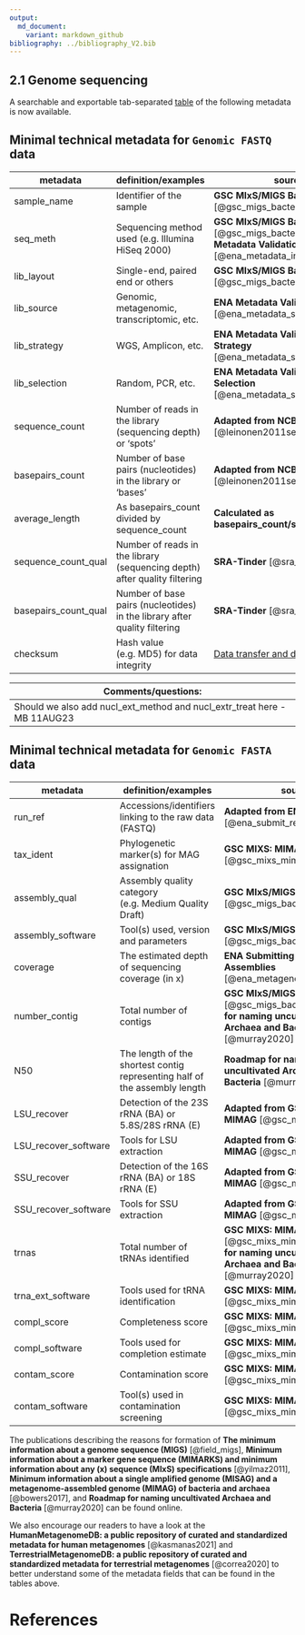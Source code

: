 ```yaml
---
output:
  md_document:
    variant: markdown_github
bibliography: ../bibliography_V2.bib
---
```


## 2.1 Genome sequencing

A searchable and exportable tab-separated [table](Genome_Technical_Metadata.tsv) of the following metadata is now available.

## Minimal technical metadata for `Genomic FASTQ` data

|**metadata**| **definition/examples** | **source** |
|------------|-------------------------|------------|
| sample_name | Identifier of the sample |**GSC MIxS/MIGS Bacteria** [@gsc_migs_bacteria]|
| seq_meth | Sequencing method used (e.g. Illumina HiSeq 2000)|**GSC MIxS/MIGS Bacteria** [@gsc_migs_bacteria], **ENA Metadata Validation: Instrument** [@ena_metadata_instrument]|
| lib_layout | Single-end, paired end or others |**GSC MIxS/MIGS Bacteria** [@gsc_migs_bacteria]|
| lib_source | Genomic, metagenomic, transcriptomic, etc. |**ENA Metadata Validation: Source** [@ena_metadata_source]|
| lib_strategy | WGS, Amplicon, etc. |**ENA Metadata Validation: Strategy** [@ena_metadata_strategy]|
| lib_selection | Random, PCR, etc. |**ENA Metadata Validation: Selection** [@ena_metadata_selection]|
| sequence_count | Number of reads in the library (sequencing depth) or 'spots' |**Adapted from NCBI-SRA** [@leinonen2011sequence]|
| basepairs_count | Number of base pairs (nucleotides) in the library or 'bases' |**Adapted from NCBI-SRA** [@leinonen2011sequence]|
| average_length | As basepairs_count divided by sequence_count |**Calculated as basepairs_count/sequence_count**|
| sequence_count_qual | Number of reads in the library (sequencing depth) after quality filtering |**SRA-Tinder** [@sra_tinder]|
| basepairs_count_qual | Number of base pairs (nucleotides) in the library after quality filtering |**SRA-Tinder** [@sra_tinder]|
| checksum | Hash value (e.g. MD5) for data integrity |[Data transfer and data integrity](Data_Transfer_Data_Integrity.md)|

|Comments/questions: |
|--------------------|
|Should we also add nucl_ext_method and nucl_extr_treat here -MB 11AUG23|

## Minimal technical metadata for `Genomic FASTA` data

|**metadata**| **definition/examples** | **source** |
|------------|-------------------------|------------|
| run_ref | Accessions/identifiers linking to the raw data (FASTQ) |**Adapted from ENA** [@ena_submit_read_alignments]|
| tax_ident | Phylogenetic marker(s) for MAG assignation |**GSC MIXS: MIMAG** [@gsc_mixs_mimag]|
| assembly_qual | Assembly quality category (e.g. Medium Quality Draft) |**GSC MIxS/MIGS Bacteria** [@gsc_migs_bacteria]|
| assembly_software | Tool(s) used, version and parameters |**GSC MIxS/MIGS Bacteria** [@gsc_migs_bacteria]|
| coverage | The estimated depth of sequencing coverage (in x) |**ENA Submitting Metagenome Assemblies** [@ena_metagenome_assemblies]|
| number_contig | Total number of contigs |**GSC MIxS/MIGS Bacteria** [@gsc_migs_bacteria], **Roadmap for naming uncultivated Archaea and Bacteria** [@murray2020]|
| N50 | The length of the shortest contig representing half of the assembly length| **Roadmap for naming uncultivated Archaea and Bacteria** [@murray2020]|
| LSU_recover | Detection of the 23S rRNA (BA) or 5.8S/28S rRNA (E) |**Adapted from GSC MIXS: MIMAG** [@gsc_mixs_mimag]|
| LSU_recover_software | Tools for LSU extraction |**Adapted from GSC MIXS: MIMAG** [@gsc_mixs_mimag]|
| SSU_recover | Detection of the 16S rRNA (BA) or 18S rRNA (E) |**Adapted from GSC MIXS: MIMAG** [@gsc_mixs_mimag]|
| SSU_recover_software | Tools for SSU extraction |**Adapted from GSC MIXS: MIMAG** [@gsc_mixs_mimag]|
| trnas | Total number of tRNAs identified |**GSC MIXS: MIMAG** [@gsc_mixs_mimag], **Roadmap for naming uncultivated Archaea and Bacteria** [@murray2020]|
| trna_ext_software | Tools used for tRNA identification |**GSC MIXS: MIMAG** [@gsc_mixs_mimag]|
| compl_score | Completeness score |**GSC MIXS: MIMAG** [@gsc_mixs_mimag]|
| compl_software | Tools used for completion estimate |**GSC MIXS: MIMAG** [@gsc_mixs_mimag]|
| contam_score | Contamination score |**GSC MIXS: MIMAG** [@gsc_mixs_mimag]|
| contam_software| Tool(s) used in contamination screening |**GSC MIXS: MIMAG** [@gsc_mixs_mimag]|

The publications describing the reasons for formation of **The minimum information about a genome sequence (MIGS)** [@field_migs], **Minimum information about a marker gene sequence (MIMARKS) and minimum information about any (x) sequence (MIxS) specifications** [@yilmaz2011], **Minimum information about a single amplified genome (MISAG) and a metagenome-assembled genome (MIMAG) of bacteria and archaea** [@bowers2017], and **Roadmap for naming uncultivated Archaea and Bacteria** [@murray2020] can be found online.

We also encourage our readers to have a look at the **HumanMetagenomeDB: a public repository of curated and standardized metadata for human metagenomes** [@kasmanas2021] and **TerrestrialMetagenomeDB: a public repository of curated and standardized metadata for terrestrial metagenomes** [@correa2020] to better understand some of the metadata fields that can be found in the tables above.

# References